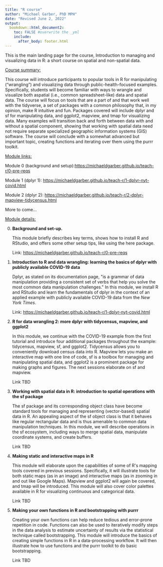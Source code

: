 ```yaml
---
title: "R course"
author: "Michael Garber, PhD MPH"
date: "Revised June 2, 2022"
output: 
  bookdown::html_document2:
    toc: FALSE #overwrite the _yml
    include: 
      after_body: footer.html
---
```


This is the main landing page for the course, Introduction to managing and visualizing data in R: a short course on spatial and non-spatial data.

[Course summary:]{.underline}

This course will introduce participants to popular tools in R for manipulating
("wrangling") and visualizing data through public-health-focused examples.
Specifically, students will become familiar with ways to wrangle and visualize
both aspatial (i.e., common spreadsheet-like) data and spatial data. The course
will focus on tools that are a part of and that work well with the tidyverse, a
set of packages with a common philosophy that, in my opinion, make R intuitive
and fun. Packages covered will include dplyr and sf for manipulating data, and
ggplot2, mapview, and tmap for visualizing data. Many examples will transition
back and forth between data with and without a spatial component, showing that
working with spatial data need not require separate specialized geographic
information systems (GIS) software. The course will conclude with a somewhat
advanced but important topic, creating functions and iterating over them using
the purrr toolkit.

[Module links:]{.underline}

Module 0 (background and setup):<https://michaeldgarber.github.io/teach-r/0-pre-reqs>

Module 1 (dplyr 1): <https://michaeldgarber.github.io/teach-r/1-dplyr-nyt-covid.html>

Module 2 (dplyr 2): <https://michaeldgarber.github.io/teach-r/2-dplyr-mapview-tidycensus.html>

More to come...

[Module details:]{.underline}

0.  **Background and set-up.**

    This module briefly describes key terms, shows how to install R and RStudio, and offers some other setup tips, like using the here package.

    Link: <https://michaeldgarber.github.io/teach-r/0-pre-reqs>

```{=html}
<!-- -->
```
1.  **Introduction to R and data wrangling: learning the basics of dplyr with publicly available COVID-19 data**

    Dplyr, as stated on its documentation page, \"is a grammar of data manipulation providing a consistent set of verbs that help you solve the most common data manipulation challenges.\" In this module, we install R and RStudio and learn the fundamentals of dplyr in the context of an applied example with publicly available COVID-19 data from the *New York Times*.

    Link: <https://michaeldgarber.github.io/teach-r/1-dplyr-nyt-covid.html>

2.  **R for data wrangling 2: more dplyr with tidycensus, mapview, and ggplot2**

    In this module, we continue with the COVID-19 example from the first tutorial and
    introduce four additional packages throughout the example: tidycensus, mapview,
    sf, and ggplot2. Tidycensus allows you to conveniently download census data
    into R. Mapview lets you make an interactive map with one line of code, sf is a
    toolbox for managing and manipulating spatial data, and ggplot2 is a prominent package for making graphs and figures. The next sessions elaborate on sf and mapview.

    Link TBD

3.  **Working with spatial data in R: introduction to spatial operations with the sf package**

    The sf package and its corresponding object class have become standard tools for
    managing and representing (vector-based) spatial data in R. An appealing aspect
    of the sf object class is that it behaves like regular rectangular data and is
    thus amenable to common data manipulation techniques. In this module, we will
    describe operations in the sf ecosystem, including ways to merge spatial data,
    manipulate coordinate systems, and create buffers.

    Link TBD

4.  **Making static and interactive maps in R**

    This module will elaborate upon the capabilities of some of R\'s mapping tools covered in previous sessions. Specifically, it will illustrate tools for both static maps (as in an image) and interactive maps (as in zooming in and out like Google Maps).
    Mapview and ggplot2 will again be covered, and tmap will be introduced. This
    module will also cover color palettes available in R for visualizing continuous
    and categorical data.

    Link TBD

5.  **Making your own functions in R and bootstrapping with purrr**

    Creating your own functions can help reduce tedious and error-prone repetition in code. Functions can also be used to iteratively modify steps in the data analysis to estimate uncertainty of results via the statistical technique called bootstrapping. This
    module will introduce the basics of creating simple functions in R in a
    data-processing workflow. It will then illustrate how to use functions and the
    purrr toolkit to do basic bootstrapping.

    Link TBD
